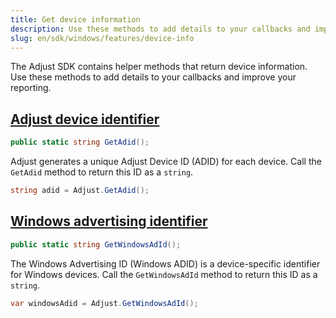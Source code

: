 ```yaml
---
title: Get device information
description: Use these methods to add details to your callbacks and improve your reporting.
slug: en/sdk/windows/features/device-info
---
```


The Adjust SDK contains helper methods that return device information. Use these methods to add details to your callbacks and improve your reporting.

## [Adjust device identifier](adjust-device-identifier)

<CodeBlock title="Method signature">

```cs
public static string GetAdid();
```

</CodeBlock>

Adjust generates a unique Adjust Device ID (ADID) for each device. Call the `GetAdid` method to return this ID as a `string`.

```cs
string adid = Adjust.GetAdid();
```

## [Windows advertising identifier](windows-advertising-identifier)

<CodeBlock title="Method signature">

```cs
public static string GetWindowsAdId();
```

</CodeBlock>

The Windows Advertising ID (Windows ADID) is a device-specific identifier for Windows devices. Call the `GetWindowsAdId` method to return this ID as a `string`.

```cs
var windowsAdid = Adjust.GetWindowsAdId();
```
